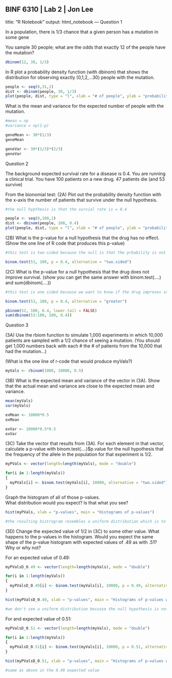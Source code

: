 BINF 6310 | Lab 2 | Jon Lee
---
title: "R Notebook"
output: html_notebook
---
Question 1

In a population, there is 1/3 chance that a given person has a mutation in some gene

You sample 30 people; what are the odds that exactly 12 of the people have the mutation?

```r
dbinom(12, 30, 1/3)
```

In R plot a probability density function (with dbinom) that shows the distribution for observing exactly (0,1,2,…30) people with the mutation.

```r
people <- seq(0,31,1)
dist <- dbinom(people, 30, 1/3)
plot(people, dist, type = "l", xlab = "# of people", ylab = "probability", main = "Probability for 'n' number of people having the gene")
```

What is the mean and variance for the expected number of people with the mutation.

```r
#mean = np
#variance = np(1-p)

geneMean <- 30*(1/3)
geneMean

geneVar <- 30*(1/3)*(2/3)
geneVar
```

Question 2

The background expected survival rate for a disease is 0.4. You are running a clinical trial. You have 100 patients on a new drug. 47 patients die (and 53 survive)

From the bionomial test:
(2A) Plot out the probability density function with the x-axis the number of patients that survive under the null hypothesis. 

```r
#the null hypthesis is that the survial rate is = 0.4

people <- seq(0,100,1)
dist <- dbinom(people, 100, 0.4)
plot(people, dist, type = "l", xlab = "# of people", ylab = "probability", main = "Distribution such that the null hypothesis is true")
```

(2B) What is the p-value for a null hypothesis that the drug has no effect. (Show the one line of R code that produces this p-value)

```r
#this test is two-sided because the null is that the prbability is not equal to 0.4

binom.test(53, 100, p = 0.4, alternative = "two.sided")
```

(2C) What is the p-value for a null hypothesis that the drug does not improve survival. (show you can get the same answer with binom.test(….) and sum(dbinom(….))

```r
#this test is one sided because we want to know if the drug improves survival...that the probability is greater than 0.4

binom.test(53, 100, p = 0.4, alternative = "greater")

pbinom(52, 100, 0.4, lower.tail = FALSE)
sum(dbinom(53:100, 100, 0.4))
```

Question 3

(3A)	Use the rbiom function to simulate 1,000 experiments in which 10,000 patients are sampled with a 1/2 chance of seeing a mutation. (You should get 1,000 numbers back with each # the # of patients from the 10,000 that had the mutation…)

(What is the one line of r-code that would produce myVals?)

```r
myVals <- rbinom(1000, 10000, 0.5)
```

(3B) What is the expected mean and variance of the vector in (3A).  Show that the actual mean and variance are close to the expected mean and variance.

```r
mean(myVals)
var(myVals)

exMean <- 10000*0.5
exMean

exVar <- 10000*0.5*0.5
exVar
```

(3C) Take the vector that results from (3A).  For each element in that vector, calculate a p-value with binom.test(….)$p.value for the null hypothesis that the frequency of the allele in the population for that experiment is 1/2.

```r
myPVals <- vector(length=length(myVals), mode = "double")

for(i in 1:length(myVals))
{
  myPVals[i] <- binom.test(myVals[i], 10000, alternative = "two.sided")$p.value
}
```

Graph the histogram of all of those p-values.  
What distribution would you expect?  Is that what you see?

```r
hist(myPVals, xlab = "p-values", main = "Histograms of p-values")

#the resulting histrogram resembles a uniform distribution which is to be expected becuase if the null hypothesis of the experiement is true than the resulting p-values will resemble a uniform distribution
```

(3D) Change the expected value of 1/2 in (3C) to some other value. What happens to the p-values in the histogram. Would you expect the same shape of the p-value histogram with expected values of .49 as with .51?  Why or why not?

For an expected value of 0.49:

```r
myPValsD_0.49 <- vector(length=length(myVals), mode = "double")

for(i in 1:length(myVals))
{
  myPValsD_0.49[i] <- binom.test(myVals[i], 10000, p = 0.49, alternative = "two.sided")$p.value
}
```

```r
hist(myPValsD_0.49, xlab = "p-values", main = "Histograms of p-values with Mean = 0.49")

#we don't see a uniform distribution becuase the null hypothesis is not true, because we generated the data under a different expected value, therefor the resulting p-value are mainly small (same for 0.51)
```

For and expected value of 0.51:

```r
myPValsD_0.51 <- vector(length=length(myVals), mode = "double")

for(i in 1:length(myVals))
{
  myPValsD_0.51[i] <- binom.test(myVals[i], 10000, p = 0.51, alternative = "two.sided")$p.value
}
```

```r
hist(myPValsD_0.51, xlab = "p-values", main = "Histograms of p-values with Mean = 0.51")

#same as above in the 0.49 expected value
```
